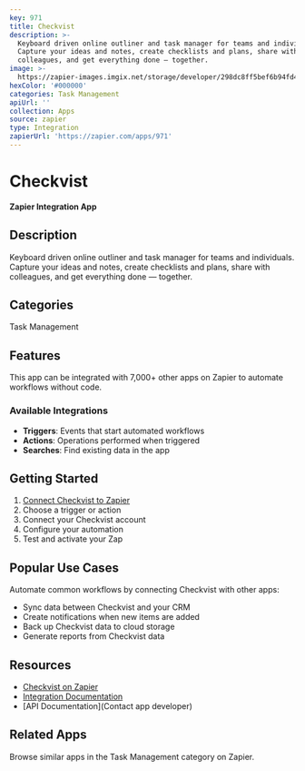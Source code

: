 ```yaml
---
key: 971
title: Checkvist
description: >-
  Keyboard driven online outliner and task manager for teams and individuals.
  Capture your ideas and notes, create checklists and plans, share with
  colleagues, and get everything done — together.
image: >-
  https://zapier-images.imgix.net/storage/developer/298dc8ff5bef6b94fd414f3170f28df5.png?auto=format%2Ccompress&ixlib=python-3.0.0&q=50
hexColor: '#000000'
categories: Task Management
apiUrl: ''
collection: Apps
source: zapier
type: Integration
zapierUrl: 'https://zapier.com/apps/971'
---
```

# Checkvist

**Zapier Integration App**

## Description

Keyboard driven online outliner and task manager for teams and individuals. Capture your ideas and notes, create checklists and plans, share with colleagues, and get everything done — together.

## Categories

Task Management

## Features

This app can be integrated with 7,000+ other apps on Zapier to automate workflows without code.

### Available Integrations

- **Triggers**: Events that start automated workflows
- **Actions**: Operations performed when triggered
- **Searches**: Find existing data in the app

## Getting Started

1. [Connect Checkvist to Zapier](https://zapier.com/apps/971)
2. Choose a trigger or action
3. Connect your Checkvist account
4. Configure your automation
5. Test and activate your Zap

## Popular Use Cases

Automate common workflows by connecting Checkvist with other apps:

- Sync data between Checkvist and your CRM
- Create notifications when new items are added
- Back up Checkvist data to cloud storage
- Generate reports from Checkvist data

## Resources

- [Checkvist on Zapier](https://zapier.com/apps/971)
- [Integration Documentation](https://zapier.com/apps/971/integrations)
- [API Documentation](Contact app developer)

## Related Apps

Browse similar apps in the Task Management category on Zapier.
